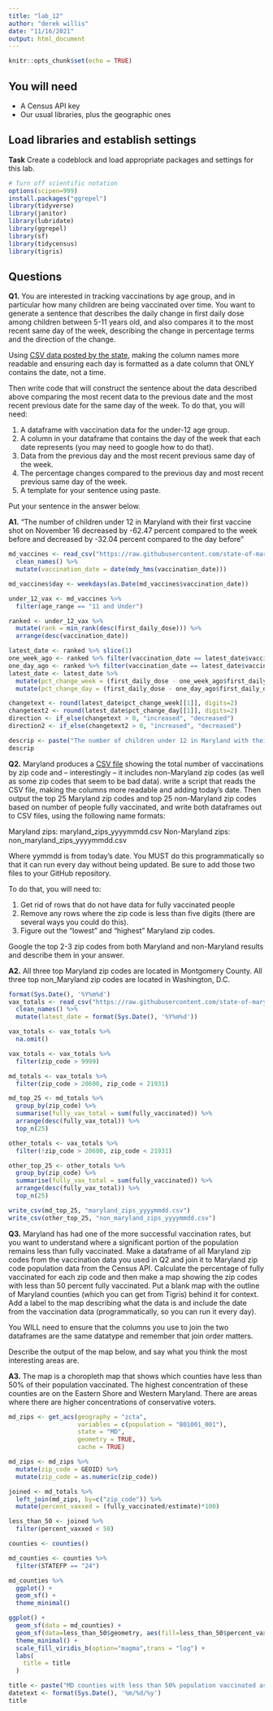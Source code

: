 ```yaml
---
title: "lab_12"
author: "derek willis"
date: "11/16/2021"
output: html_document
---
```


```r
knitr::opts_chunk$set(echo = TRUE)
```

## You will need

* A Census API key
* Our usual libraries, plus the geographic ones

## Load libraries and establish settings

**Task** Create a codeblock and load appropriate packages and settings for this lab.

```r
# Turn off scientific notation
options(scipen=999)
install.packages("ggrepel")
library(tidyverse)
library(janitor)
library(lubridate)
library(ggrepel)
library(sf)
library(tidycensus)
library(tigris)
```

## Questions

**Q1.** You are interested in tracking vaccinations by age group, and in particular how many children are being vaccinated over time. You want to generate a sentence that describes the daily change in first daily dose among children between 5-11 years old, and also compares it to the most recent same day of the week, describing the change in percentage terms and the direction of the change.

Using [CSV data posted by the state](https://raw.githubusercontent.com/state-of-maryland/VaccineCSVs/master/MD_COVID19_VaccinationPercentAgeGroupPopulation.csv), making the column names more readable and ensuring each day is formatted as a date column that ONLY contains the date, not a time.

Then write code that will construct the sentence about the data described above comparing the most recent data to the previous date and the most recent previous date for the same day of the week. To do that, you will need:

1. A dataframe with vaccination data for the under-12 age group.
2. A column in your dataframe that contains the day of the week that each date represents (you may need to google how to do that).
3. Data from the previous day and the most recent previous same day of the week.
4. The percentage changes compared to the previous day and most recent previous same day of the week.
5. A template for your sentence using paste.

Put your sentence in the answer below.

**A1.** "The number of children under 12 in Maryland with their first vaccine shot on November 16 decreased by -62.47 percent compared to the week before and decreased by -32.04 percent compared to the day before"

```r
md_vaccines <- read_csv("https://raw.githubusercontent.com/state-of-maryland/VaccineCSVs/master/MD_COVID19_VaccinationPercentAgeGroupPopulation.csv") %>%
  clean_names() %>%
  mutate(vaccination_date = date(mdy_hms(vaccination_date)))

md_vaccines$day <- weekdays(as.Date(md_vaccines$vaccination_date))

under_12_vax <- md_vaccines %>%
  filter(age_range == "11 and Under")

ranked <- under_12_vax %>%
  mutate(rank = min_rank(desc(first_daily_dose))) %>%
  arrange(desc(vaccination_date))

latest_date <- ranked %>% slice(1)
one_week_ago <- ranked %>% filter(vaccination_date == latest_date$vaccination_date - 7)
one_day_ago <- ranked %>% filter(vaccination_date == latest_date$vaccination_date - 1)
latest_date <- latest_date %>%
  mutate(pct_change_week = (first_daily_dose - one_week_ago$first_daily_dose)/one_week_ago$first_daily_dose *100) %>%
  mutate(pct_change_day = (first_daily_dose - one_day_ago$first_daily_dose)/one_day_ago$first_daily_dose *100)

changetext <- round(latest_date$pct_change_week[[1]], digits=2)
changetext2 <- round(latest_date$pct_change_day[[1]], digits=2)
direction <- if_else(changetext > 0, "increased", "decreased")
direction2 <- if_else(changetext2 > 0, "increased", "decreased")

descrip <- paste("The number of children under 12 in Maryland with their first vaccine shot on ", format(latest_date$vaccination_date, format="%B %d"), " ", direction, " by ", changetext, " percent compared to the week before", " and ", direction2, " by ", changetext2, " percent compared to the day before", sep="")
descrip

```

**Q2.** Maryland produces a [CSV file](https://raw.githubusercontent.com/state-of-maryland/VaccineCSVs/master/Vax_ZIP_CODE_FirstSecondSingle_Totals_Raw.csv) showing the total number of vaccinations by zip code and -- interestingly -- it includes non-Maryland zip codes (as well as some zip codes that seem to be bad data). write a script that reads the CSV file, making the columns more readable and adding today's date. Then output the top 25 Maryland zip codes and top 25 non-Maryland zip codes based on number of people fully vaccinated, and write both dataframes out to CSV files, using the following name formats:

Maryland zips: maryland_zips_yyyymmdd.csv
Non-Maryland zips: non_maryland_zips_yyyymmdd.csv

Where yymmdd is from today's date. You MUST do this programmatically so that it can run every day without being updated. Be sure to add those two files to your GitHub repository.

To do that, you will need to:

1. Get rid of rows that do not have data for fully vaccinated people
2. Remove any rows where the zip code is less than five digits (there are several ways you could do this).
3. Figure out the "lowest" and "highest" Maryland zip codes.

Google the top 2-3 zip codes from both Maryland and non-Maryland results and describe them in your answer.

**A2.** All three top Maryland zip codes are located in Montgomery County. All three top non_Maryland zip codes are located in Washington, D.C.

```r
format(Sys.Date(), '%Y%m%d')
vax_totals <- read_csv("https://raw.githubusercontent.com/state-of-maryland/VaccineCSVs/master/Vax_ZIP_CODE_FirstSecondSingle_Totals_Raw.csv") %>%
  clean_names() %>%
  mutate(latest_date = format(Sys.Date(), '%Y%m%d'))

vax_totals <- vax_totals %>%
  na.omit()

vax_totals <- vax_totals %>%
  filter(zip_code > 9999)

md_totals <- vax_totals %>%
  filter(zip_code > 20600, zip_code < 21931)

md_top_25 <- md_totals %>%
  group_by(zip_code) %>%
  summarise(fully_vax_total = sum(fully_vaccinated)) %>%
  arrange(desc(fully_vax_total)) %>%
  top_n(25)

other_totals <- vax_totals %>%
  filter(!zip_code > 20600, zip_code < 21931)

other_top_25 <- other_totals %>%
  group_by(zip_code) %>%
  summarise(fully_vax_total = sum(fully_vaccinated)) %>%
  arrange(desc(fully_vax_total)) %>%
  top_n(25)

write_csv(md_top_25, "maryland_zips_yyyymmdd.csv")
write_csv(other_top_25, "non_maryland_zips_yyyymmdd.csv")
```

**Q3.** Maryland has had one of the more successful vaccination rates, but you want to understand where a significant portion of the population remains less than fully vaccinated. Make a dataframe of all Maryland zip codes from the vaccination data you used in Q2 and join it to Maryland zip code population data from the Census API. Calculate the percentage of fully vaccinated for each zip code and then make a map showing the zip codes with less than 50 percent fully vaccinated. Put a blank map with the outline of Maryland counties (which you can get from Tigris) behind it for context. Add a label to the map describing what the data is and include the date from the vaccination data (programmatically, so you can run it every day).

You WILL need to ensure that the columns you use to join the two dataframes are the same datatype and remember that join order matters.

Describe the output of the map below, and say what you think the most interesting areas are.

**A3.** The map is a choropleth map that shows which counties have less than 50% of their population vaccinated. The highest concentration of these counties are on the Eastern Shore and Western Maryland. There are areas where there are higher concentrations of conservative voters.

```r
md_zips <- get_acs(geography = "zcta",
                   variables = c(population = "B01001_001"),
                   state = "MD",
                   geometry = TRUE,
                   cache = TRUE)

md_zips <- md_zips %>%
  mutate(zip_code = GEOID) %>%
  mutate(zip_code = as.numeric(zip_code))

joined <- md_totals %>%
  left_join(md_zips, by=c("zip_code")) %>%
  mutate(percent_vaxxed = (fully_vaccinated/estimate)*100)

less_than_50 <- joined %>%
  filter(percent_vaxxed < 50)

counties <- counties()

md_counties <- counties %>%
  filter(STATEFP == "24")

md_counties %>%
  ggplot() + 
  geom_sf() + 
  theme_minimal()

ggplot() + 
  geom_sf(data = md_counties) +
  geom_sf(data=less_than_50$geometry, aes(fill=less_than_50$percent_vaxxed)) +
  theme_minimal() +
  scale_fill_viridis_b(option="magma",trans = "log") +
  labs(
    title = title
  )

title <- paste("MD counties with less than 50% population vaccinated as of", datetext)
datetext <- format(Sys.Date(), '%m/%d/%y')
title
```
